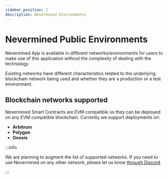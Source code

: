 ```yaml
---
sidebar_position: 1
description: Nevermined Environments
---
```


# Nevermined Public Environments

Nevermined App is available in different networks/environments for users to make use of this application without the complexity of dealing with the technology.

Existing networks have different characteristics related to the underlying blockchain network being used and whether they are a production or a test environment.

## Blockchain networks supported

Nevermined Smart Contracts are EVM compatible so they can be deployed on any EVM compatible blockchain. Currently we support deployments on:

- **Arbitrum**
- **Polygon**
- **Gnosis**

:::info

We are planning to augment the list of supported networks. If you need to use Nevermined on any other network, please let us know [through Discord](https://discord.gg/GZju2qScKq).

:::



<DocCardList />
